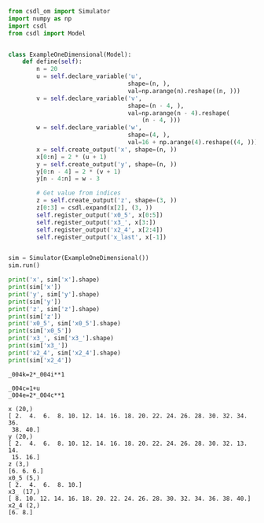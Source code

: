 ```py
from csdl_om import Simulator
import numpy as np
import csdl
from csdl import Model


class ExampleOneDimensional(Model):
    def define(self):
        n = 20
        u = self.declare_variable('u',
                                  shape=(n, ),
                                  val=np.arange(n).reshape((n, )))
        v = self.declare_variable('v',
                                  shape=(n - 4, ),
                                  val=np.arange(n - 4).reshape(
                                      (n - 4, )))
        w = self.declare_variable('w',
                                  shape=(4, ),
                                  val=16 + np.arange(4).reshape((4, )))
        x = self.create_output('x', shape=(n, ))
        x[0:n] = 2 * (u + 1)
        y = self.create_output('y', shape=(n, ))
        y[0:n - 4] = 2 * (v + 1)
        y[n - 4:n] = w - 3

        # Get value from indices
        z = self.create_output('z', shape=(3, ))
        z[0:3] = csdl.expand(x[2], (3, ))
        self.register_output('x0_5', x[0:5])
        self.register_output('x3_', x[3:])
        self.register_output('x2_4', x[2:4])
        self.register_output('x_last', x[-1])


sim = Simulator(ExampleOneDimensional())
sim.run()

print('x', sim['x'].shape)
print(sim['x'])
print('y', sim['y'].shape)
print(sim['y'])
print('z', sim['z'].shape)
print(sim['z'])
print('x0_5', sim['x0_5'].shape)
print(sim['x0_5'])
print('x3_', sim['x3_'].shape)
print(sim['x3_'])
print('x2_4', sim['x2_4'].shape)
print(sim['x2_4'])
```


```_004i=1+v
_004k=2*_004i**1

_004c=1+u
_004e=2*_004c**1

x (20,)
[ 2.  4.  6.  8. 10. 12. 14. 16. 18. 20. 22. 24. 26. 28. 30. 32. 34. 36.
 38. 40.]
y (20,)
[ 2.  4.  6.  8. 10. 12. 14. 16. 18. 20. 22. 24. 26. 28. 30. 32. 13. 14.
 15. 16.]
z (3,)
[6. 6. 6.]
x0_5 (5,)
[ 2.  4.  6.  8. 10.]
x3_ (17,)
[ 8. 10. 12. 14. 16. 18. 20. 22. 24. 26. 28. 30. 32. 34. 36. 38. 40.]
x2_4 (2,)
[6. 8.]
```
